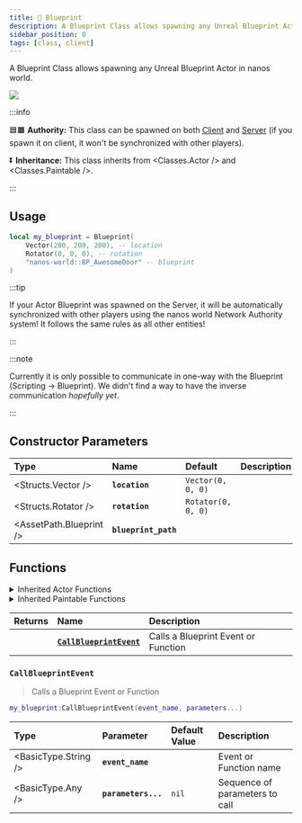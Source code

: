 ```yaml
---
title: 🔣 Blueprint
description: A Blueprint Class allows spawning any Unreal Blueprint Actor in nanos world.
sidebar_position: 0
tags: [class, client]
---
```



A Blueprint Class allows spawning any Unreal Blueprint Actor in nanos world.


![](/img/docs/blueprint.webp)

:::info

🟦🟧 **Authority:** This class can be spawned on both [Client](/core-concepts/scripting/authority-concepts.mdx) and [Server](/core-concepts/scripting/authority-concepts.mdx) (if you spawn it on client, it won't be synchronized with other players).

⏬ **Inheritance:** This class inherits from <Classes.Actor /> and <Classes.Paintable />.

:::


## Usage

```lua title=Index.lua
local my_blueprint = Blueprint(
    Vector(200, 200, 200), -- location
    Rotator(0, 0, 0), -- rotation
    "nanos-world::BP_AwesomeDoor" -- blueprint
)
```

:::tip

If your Actor Blueprint was spawned on the Server, it will be automatically synchronized with other players using the nanos world Network Authority system! It follows the same rules as all other entities!

:::

:::note

Currently it is only possible to communicate in one-way with the Blueprint (Scripting -> Blueprint). We didn't find a way to have the inverse communication *hopefully yet*.

:::


## Constructor Parameters

| **Type** | **Name** | **Default** | **Description** |
| :--- | :--- | :--- | :--- |
| <Structs.Vector /> | **`location`** | `Vector(0, 0, 0)` |  |
| <Structs.Rotator /> | **`rotation`** | `Rotator(0, 0, 0)` |
| <AssetPath.Blueprint /> | **`blueprint_path`** | ` ` |


## Functions


<details><summary>Inherited Actor Functions</summary><BaseActorFunctions /></details>
<details><summary>Inherited Paintable Functions</summary><BasePaintableFunctions /></details>


| **Returns** | **Name** | **Description** |
| :--- | :--- | :--- |
|  | [**`CallBlueprintEvent`**](database#callblueprintevent) | Calls a Blueprint Event or Function |


### `CallBlueprintEvent`

> Calls a Blueprint Event or Function

```lua
my_blueprint:CallBlueprintEvent(event_name, parameters...)
```

| Type | Parameter | Default Value | Description |
| :--- | :--- | :--- | :--- |
| <BasicType.String /> | **`event_name`** |  | Event or Function name |
| <BasicType.Any /> | **`parameters...`** | `nil` | Sequence of parameters to call |

